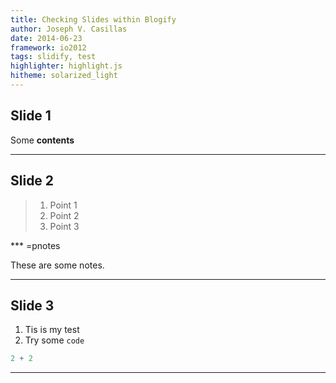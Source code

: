 ```yaml
---
title: Checking Slides within Blogify
author: Joseph V. Casillas
date: 2014-06-23
framework: io2012
tags: slidify, test
highlighter: highlight.js
hitheme: solarized_light
---
```


<link href="{{page.url.widgets}}/nvd3/src/nv.d3.css" rel="stylesheet" type="text/css">
<script src="{{page.url.widgets}}/nvd3/lib/d3.v2.js"></script>
<script src="{{page.url.widgets}}/nvd3/lib/fisheye.js"></script>
<script src="{{page.url.widgets}}/nvd3/nv.d3.js"></script>

## Slide 1

Some **contents**

---

## Slide 2

> 1. Point 1
> 2. Point 2
> 3. Point 3

*** =pnotes

These are some notes.

---

## Slide 3

1. Tis is my test
2. Try some `code`

```r
2 + 2
```

---

